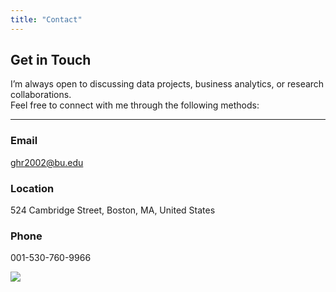 ```yaml
---
title: "Contact"
---
```

::: grid
::: {.g-col-12 .g-col-lg-6}

##  Get in Touch

I’m always open to discussing data projects, business analytics, or research collaborations.  
Feel free to connect with me through the following methods:

---

###  Email
[ghr2002@bu.edu](mailto:ghr2002@bu.edu)

###  Location
524 Cambridge Street, Boston, MA, United States

###  Phone
001-530-760-9966


:::

::: {.g-col-12 .g-col-lg-6}

![](hear.png)

:::
:::
